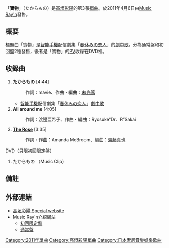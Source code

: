 {{Infobox Single 
| Name           = 寶物
| Artist         = [[高垣彩陽|高垣彩陽]]
| Album          =
| A-side         = 
| B-side         = All around me<br/>The Rose
| Released       = 2011年4月6日
| Format         = [[單曲|單曲]]
| Recorded       = 2011年<br/>{{JPN}}
| Genre          = [[J-POP|J-POP]]（戲劇歌曲）
| Length         = 12分29秒
| Label          = [[Music_Ray'n|Music Ray'n]]
| Writer         = mavie（作詞 #1）<br/>[[SUEMITSU_&_THE_SUEMITH|末光篤]]（作曲 #1）<br/>渡邊亜希子（作詞 #2）<br/>Ryosuke“Dr．R”Sakai（作曲 #2）<br/>Amanda McBroom（作詞・作曲 #3）
| Producer       = 
| Certification  =
| Chart position = * 週間15位<small>（[[Oricon公信榜|Oricon]]）</small> 
* 每日12位<small>（Oricon）</small>
* 2011年4月度41位<small>（Oricon）</small>
* 登場3回<small>（Oricon）</small>
* 21位<small>（[[COUNT_DOWN_TV|CDTV]]）</small>
* 登場3回<small>（CDTV）</small> 
* 3位<small>（[[告示牌_(雜誌)|Billboard Hot Animation]]）</small>
* 13位<small>（Billboard JAPAN Hot Singles Sales）</small>
| Last single    =  [[光之filment|光之filment]]<br/>（2010年）
| This single    = '''たからもの'''<br/>（2011年）
| Next single    = [[Meteor_Light|Meteor Light]]<br/>（2012年）
}}
「'''寶物'''」（たからもの）是[[高垣彩陽|高垣彩陽]]的第3張[[單曲|單曲]]。於2011年4月6日由[[Music_Ray'n|Music Ray'n]]發售。

== 概要 ==
標題曲「寶物」是[[智能手機|智能手機]]配信劇集「[[春休みの恋人|春休みの恋人]]」的[[原聲音樂|劇中歌]]。分為通常盤和初回盤2種發售，後者是「寶物」的[[音樂影片|PV]]收錄在DVD裡。

== 收錄曲 ==
# '''たからもの''' [4:44]
#: 作詞：mavie、作曲・編曲：[[SUEMITSU_&_THE_SUEMITH|末光篤]]
#* [[智能手機|智能手機]]配信劇集「[[春休みの恋人|春休みの恋人]]」[[原聲音樂|劇中歌]]
# ''' All around me''' [4:05]
#: 作詞：渡邊亜希子、作曲・編曲：Ryosuke“Dr．R”Sakai
# '''[[The_Rose|The Rose]]''' [3:35]
#: 作詞・作曲：Amanda McBroom、編曲：[[齋藤真也|齋藤真也]]

; DVD（只限初回限定盤）
# たからもの （Music Clip）

== 備註 ==
{{Reflist}}

== 外部連結 ==
* [http://www.takagakiayahi.com/ 高垣彩陽 Special website] {{Wayback|url=http://www.takagakiayahi.com/ |date=20210120230655 }}
* Music Ray'n介紹網站
** [http://www.sonymusic.co.jp/Music/Arch/MR/ayahitakagaki/?SMCL-235 初回限定盤]
** [http://www.sonymusic.co.jp/Music/Arch/MR/ayahitakagaki/?SMCL-237 通常盤]
{{高垣彩陽}}
{{DEFAULTSORT:Takara mono}}
[[Category:2011年單曲|Category:2011年單曲]]
[[Category:高垣彩陽單曲|Category:高垣彩陽單曲]]
[[Category:日本索尼音樂娛樂歌曲|Category:日本索尼音樂娛樂歌曲]]